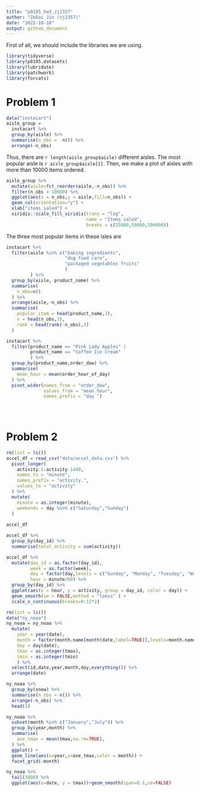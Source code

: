 ```yaml
---
title: "p8105_hw3_zj2357"
author: "Zekai Jin (zj2357)"
date: "2022-10-10"
output: github_document
---
```


First of all, we should include the libraries we are using.
```r
library(tidyverse)
library(p8105.datasets)
library(lubridate)
library(patchwork)
library(forcats)
```

# Problem 1

```r
data("instacart")
aisle_group = 
  instacart %>%
  group_by(aisle) %>%
  summarise(n_obs =  n()) %>%
  arrange(-n_obs)
```



Thus, there are `r length(aisle_group$aisle)` different aisles. The most popular aisle is `r aisle_group$aisle[1]`.
Then, we make a plot of aisles with more than 10000 items ordered.

```r
aisle_group %>%
  mutate(aisle=fct_reorder(aisle,-n_obs)) %>%
  filter(n_obs > 10000) %>%
  ggplot(aes(x = n_obs,y = aisle,fill=n_obs)) +
  geom_col(orientation="y") +
  xlab("items_saled") +
  viridis::scale_fill_viridis(trans = "log",
                              name = "Items saled",
                              breaks = c(25000,50000,100000)) 
```
The three most popular items in these isles are
```r
instacart %>%
  filter(aisle %in% c("baking ingredients",
                      "dog food care",
                      "packaged vegetables fruits"
                      )
         ) %>%
  group_by(aisle, product_name) %>%
  summarise(
    n_obs=n()
  ) %>%
  arrange(aisle,-n_obs) %>%
  summarise(
    popular_item = head(product_name,3),
    n = head(n_obs,3),
    rank = head(rank(-n_obs),3)
  )
```


```r
instacart %>%
  filter(product_name == "Pink Lady Apples" |
         product_name == "Coffee Ice Cream"
         ) %>%
  group_by(product_name,order_dow) %>%
  summarise(
    mean_hour = mean(order_hour_of_day)
  ) %>%
  pivot_wider(names_from = "order_dow",
              values_from = "mean_hour",
              names_prefix = "day ")
  
  
  
```





# Problem 2
```r
rm(list = ls())
accel_df = read_csv("data/accel_data.csv") %>%
  pivot_longer(
    activity.1:activity.1440,
    names_to = "minute",
    names_prefix = "activity.",
    values_to = "activity"
  ) %>%
  mutate(
    minute = as.integer(minute),
    weekends = day %in% c("Saturday","Sunday")
  )
  
accel_df

```


```r
accel_df %>%
  group_by(day_id) %>%
  summarise(total_activity = sum(activity))
```




```r
accel_df %>%
  mutate(day_id = as.factor(day_id),
         week = as.factor(week),
         day = factor(day,levels = c("Sunday", "Monday", "Tuesday", "Wednesday", "Thursday", "Friday", "Saturday")),
         hour = minute/60) %>%
  group_by(day_id) %>%
  ggplot(aes(x = hour, y = activity, group = day_id, color = day)) +
  geom_smooth(se = FALSE,method = "loess" ) +
  scale_x_continuous(breaks=0:12*2)


```
  



```r
rm(list = ls())
data("ny_noaa")
ny_noaa = ny_noaa %>%
  mutate(
    year = year(date),
    month = factor(month.name[month(date,label=TRUE)],levels=month.name),
    day = day(date),
    tmax = as.integer(tmax),
    tmin = as.integer(tmin)
    ) %>%
  select(id,date,year,month,day,everything()) %>%
  arrange(date)

ny_noaa %>%
  group_by(snow) %>%
  summarise(n_obs = n()) %>%
  arrange(-n_obs) %>%
  head(3)
```


```r
ny_noaa %>%
  subset(month %in% c("January","July")) %>%
  group_by(year,month) %>%
  summarise(
    ave_tmax = mean(tmax,na.rm=TRUE),
  ) %>%
  ggplot() +
  geom_line(aes(x=year,y=ave_tmax,color = month)) +
  facet_grid(~month)


```


```r
ny_noaa %>%
  tail(5000) %>%
  ggplot(aes(x=date, y = tmax))+geom_smooth(span=0.1,se=FALSE)
  
  
```












